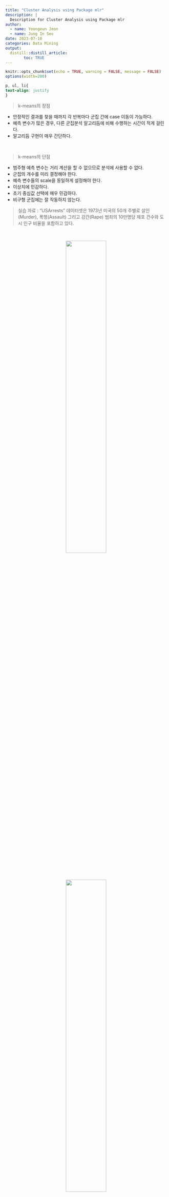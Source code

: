 ---
title: "Cluster Analysis using Package mlr"
description: |
  Description for Cluster Analysis using Package mlr
author:
  - name: Yeongeun Jeon
  - name: Jung In Seo
date: 2023-07-10
categories: Data Mining
output: 
  distill::distill_article:
        toc: TRUE
---

```{r setup, include=FALSE}
knitr::opts_chunk$set(echo = TRUE, warning = FALSE, message = FALSE)
options(width=200)
```


```{css, echo=FALSE}

p, ul, li{
text-align: justify
}

```


> k-means의 장점
 
- 안정적인 결과를 찾을 때까지 각 반복마다 군집 간에 case 이동이 가능하다.
- 예측 변수가 많은 경우, 다른 군집분석 알고리듬에 비해 수행하는 시간이 적게 걸린다.
- 알고리듬 구현이 매우 간단하다.

</br>

> k-means의 단점

- 범주형 예측 변수는 거리 계산을 할 수 없으므로 분석에 사용할 수 없다.
- 군집의 개수를 미리 결정해야 한다.
- 예측 변수들의 scale을 동일하게 설정해야 한다.
- 이상치에 민감하다.
- 초기 중심값 선택에 매우 민감하다.
- 비구형 군집에는 잘 작동하지 않는다.
 
 > 실습 자료 : "USArrests" 데이터셋은 1973년 미국의 50개 주별로 살인(Murder), 폭행(Assault) 그리고 강간(Rape) 범죄의 10만명당 체포 건수와 도시 인구 비율을 포함하고 있다.

</br>

<center>![](./image/data.png){width=50%}</center>

</br>

<center>![](./image/표.png){width=50%}</center>

</br>

----------



> # **Contents**

- [데이터 불러오기][**1. 데이터 불러오기**]
- [데이터 탐색][**2. 데이터 탐색**]
- [데이터 분할][**3. 데이터 분할**]
- [데이터 전처리][**4. 데이터 전처리**]
- [모형 훈련][**5. 모형 훈련**]
- [예측][**6. 예측**] 
 
----------


# **1. 데이터 불러오기**

```{r}
pacman::p_load("data.table", 
               "tidyverse", 
               "dplyr",
               "caret",
               "GGally",                       # For ggpairs
               "mlr",
               "clue",
               "parallelMap",                  # For parallelStartSocket
               "parallel")                     # For detectCores

data("USArrests")                              # 데이터 불러오기

USArrests %>%
  as_tibble
```

----------

# **2. 데이터 탐색**

```{r}
ggpairs(USArrests,
        upper = list(continuous = "density"),
        lower = list(continuous = wrap("points", size = 0.5)),
        diag = list(continuous = "densityDiag")) +
  theme_bw()
```

```{r}
# 상관계수 그래프
ggcorr(USArrests,               # 데이터
       label = TRUE,            # 라벨 명시 여부
       label_round = 3,         # 상관계수 소숫점 이하 자릿수
       label_size = 3,          # 상관계수 글자 크기
       low = "steelblue",       # 상관계수가 음수일 때 색깔
       mid = "white",           # 상관계수가 0에 가까울 때 색깔
       high = "darkred")        # 상관계수가 양수일 때 색깔
```


----------

# **3. 데이터 분할**

```{r}
# Partition (Training Dataset : Test Dataset = 8:2)
set.seed(200)
ind <- sample(1:nrow(USArrests), 0.8*nrow(USArrests))       # Index를 이용하여 8:2로 분할

USArrests.trd <- USArrests[ind,]                            # Training Dataset
USArrests.ted <- USArrests[-ind,]                           # Test Dataset
```

----------

# **4. 데이터 전처리**

```{r}
# Standardization
preProcValues <- preProcess(USArrests.trd,
                            method = c("center", "scale"))  # Standardization 정의 -> Training Dataset에 대한 평균과 표준편차 계산 

USArrests.trd <- predict(preProcValues, USArrests.trd)      # Standardization for Training Dataset
USArrests.ted <- predict(preProcValues, USArrests.ted)      # Standardization for Test Dataset

glimpse(USArrests.trd)                                      # 데이터 구조 확인
glimpse(USArrests.ted)                                      # 데이터 구조 확인
```


----------

# **5. 모형 훈련**

<center><img src="./image/flow.png" width="800" height="450"></center>

----------

## **5-1. Resampling을 이용한 최적의 초모수 조합 찾기**

### **5-1-1. Define Task**

- 문제 유형에 따라 Task를 정의하는 데 사용하는 함수는 다음과 같다.

|||
|:-----------------|:----|
|문제 유형                      |함수                | 
|회귀 문제                      |`makeRegrTask()`      | 
|이진 또는 다중 클래스 분류 문제|`makeClassifTask()`   | 
|생존분석                       |`makeSurvTask()`      |
|군집분석                       |`makeClusterTask()`   |
|다중 라벨 분류 문제            |`makeMultilabelTask()`|
|비용 민감 분류 문제            |`makeCostSensTask()`  |  
|||


```{r}
## k-means : 군집분석
USArrests.Task <- makeClusterTask(data = USArrests.trd)   # Training Dataset
USArrests.Task
```

--------

### **5-1-2. Define Learner**

- 학습자(Learner)는 함수 `makeLearner()`를 이용하여 정의한다.
- 함수 `makeLearner()`의 첫 번째 인자 `cl`에는 사용하고자 하는 머신러닝 알고리듬을 `문제 유형.알고리듬과 관련된 R 함수 이름` 형태로 입력한다.
    - 예를 들어,
        - 회귀 문제 : `"regr.알고리듬과 관련된 R 함수 이름"` 
        - 클래스 분류 문제 : `"classif.알고리듬과 관련된 R 함수 이름"`
        - 생존분석 : `"surv.알고리듬과 관련된 R 함수 이름"`
        - 군집분석 : `"cluster.알고리듬과 관련된 R 함수 이름"`
        - 다중 라벨 문제 : `"multilabel.알고리듬과 관련된 R 함수 이름"`
    - Package `"mlr"`에서 사용할 수 있는 알고리듬은 [여기](https://mlr.mlr-org.com/articles/tutorial/integrated_learners.html)를 통해서 확인할 수 있다.
    
```{r}
# 초모수 집합
getParamSet("cluster.kmeans")  # cluster.kmeans : Clustering based on "kmeans" function
```

`Caution!` 특정 머신러닝 알고리듬이 가지고 있는 초모수는 함수 `getParamSet()`를 이용하여 확인할 수 있다.

-----------

```{r}
USArrests.Learner <- makeLearner(cl = "cluster.kmeans",                # 함수 kmeans를 이용하여 군집분석 수행
                                 par.vals = list(iter.max = 100,       # 최대 반복 수
                                                 nstart = 25))         # 수행 횟수
USArrests.Learner
```

`Caution!` 함수 `makeLearner()`의 인자 `par.vals`에 함수 `kmeans()`의 옵션을 입력할 수 있다. `iter.max`에는 최대 반복 수를, `nstart`에는 k-means 수행 횟수를 지정할 수 있다. k-means는 초기 중심값을 랜덤하게 선택하기 때문에 이 과정에서 다양한 결과가 나타날 수 있다. 그래서 옵션 `nstart`를 이용하여 수행 횟수를 늘려 최대한 다양한 초기 중심값에 대해 k-means를 수행하고 최적의 결과를 찾을 수 있다.

--------------

### **5-1-3. Define Search Space**

- 함수 ` makeDiscreteParam()` 또는 `makeNumericParam()`을 이용하여 초모수의 검색 범위를 정의한다. 
    - 함수 `makeDiscreteParam()` : 검색 범위를 특정값으로 정의하는 경우 사용
    - 함수 `makeNumericParam()` : 검색 범위를 구간으로 정의하는 경우 사용
- 그러고나서, 함수 `makeParamSet()`를 이용하여 정의한 검색 범위을 `ParamSet` 객체로 만든다.

```{r}
# 초모수 "centers" (군집 수)와 알고리듬의 검색 범위 정의 
tune.hyper <- makeParamSet( 
  makeDiscreteParam("centers",                                         # 군집 수 
                    values = 3:7),                                     # 군집 수에 대한 검색 범위
  makeDiscreteParam("algorithm",                                       # k-means 알고리듬
                    values = c("Lloyd", "MacQueen", "Hartigan-Wong"))) # 알고리듬에 대한 검색 범위
tune.hyper
```

`Caution!` k-means를 수행하기 위해 "Lloyd", "MacQueen" 그리고 "Hartigan-Wong" 알고리듬을 검색 범위로 정의하였다. 각 알고리듬의 수행 절차는 다음과 같다.

<center>![](./image/algorithm.png)</center>

------------

### **5-1-4. Define Tuning Method**

- 정의한 검색 범위 내에서 후보 초모수 조합을 찾는다.
- 가장 많이 사용하는 방법은 그리드 검색(Grid Search)과 랜덤 검색(Random Search)이며, 각각 함수 `makeTuneControlGrid()`와 `makeTuneControlRandom()`을 이용하여 정의할 수 있다.

```{r}
gridSearch <- makeTuneControlGrid()                                    # 그리드 검색               
gridSearch
```

`Result!` 함수 `makeTuneControlGrid()`를 이용하여 위에서 정의한 초모수 "centers"와 알고리듬의 검색 범위에 해당하는 모든 조합을 후보 초모수 조합으로 설정한다.

---------

### **5-1-5. Define Resampling Strategy**

```{r}
kFold <- makeResampleDesc("CV", iters = 5)                             # 5-Fold Cross Validation
kFold
```

-----------

### **5-1-6. Perform Tuning**

- 최적의 초모수 조합을 찾기 위해 함수 `tuneParams()`를 이용한다.

```{r}
parallelStartSocket(cpus = detectCores())                              # 병렬 처리

set.seed(100)
tunedK <- tuneParams(task = USArrests.Task,                            # Defined Task in 5-1-1
                     learner = USArrests.Learner,                      # Defined Learner in 5-1-2
                     par.set = tune.hyper,                             # Defined Search Space in 5-1-3
                     control = gridSearch,                             # Defined Tuning Method in 5-1-4
                     resampling = kFold,                               # Defined Resampling Strategy in 5-1-5
                     measures = list(silhouette))                      # Silhouette Index

tunedK
```

`Result!` 최적의 초모수 조합을 찾기 위해 "Silhouette Index"를 사용하였다. "Silhouette Index"는 다른 군집과 비교하여 case가 현재 속한 군집과 얼마나 유사한지를 나타내는 척도로 값이 높을수록 군집화가 잘 되었다는 것을 의미한다.

```{r}
tunedK$x$centers                                                       # 최적의 군집 수
tunedK$x$algorithm                                                     # 최적의 알고리듬
```

```{r}
# 튜닝 과정 시각화
kMeansTuningData <- generateHyperParsEffectData(tunedK)                # Extract Hyperparameter Effect from Tuning Result
kMeansTuningData$data

# 데이터 구조 변환
TuningData <- pivot_longer(kMeansTuningData$data,
                           cols = -c(centers, iteration, algorithm, exec.time),
                           names_to = "Metric",
                           values_to = "Value")

TuningData %>%
  as_tibble

ggplot(TuningData, aes(centers, Value, col = algorithm)) +
  facet_wrap(~ Metric, scales = "free_y") +
  geom_line() +
  geom_point() +
  theme_bw()
```

`Result!` 초모수 "centers = 4"이고 알고리듬이 "Lloyd"일 때 "Silhouette Index"값이 가장 높다는 것을 알 수 있다.

---------


## **5-2. 최적의 초모수 조합과 함께 모형 훈련**

### **5-2-1. Redefine Learner**

```{r}
# Redefine Learner with 최적의 초모수 조합
tunedKMeans <- setHyperPars(USArrests.Learner,                               # Defined Learner in 5-1-2
                            par.vals = list(centers = tunedK$x$centers,      # 최적의 군집 수
                                            algorithm = tunedK$x$algorithm)) # 최적의 알고리듬
tunedKMeans
```

---------------

### **5-2-2. Train Model**

```{r}
tunedKMeansModel <- train(tunedKMeans,                                       # Defined Learner in 5-2-1
                          USArrests.Task)                                    # Defined Task in 5-1-1
tunedKMeansModel
```

```{r}
kMeanModel <- getLearnerModel(tunedKMeansModel)                              # 예측 모형 추출
kMeanModel
```

```{r}
# Training Dataset의 각 군집별 특징 시각화
USArrests.trd.clus <- mutate(USArrests.trd,
                             kMeansCluster = as.factor(kMeanModel$cluster))  # 예측 모형에 의한 군집 결과
USArrests.trd.clus %>%
  as_tibble

ggpairs(USArrests.trd.clus, aes(col = kMeansCluster),
        upper = list(continuous = "density")) +
  theme_bw()
```

--------

# **6. 예측**

```{r}
# 예측 군집 생성
Pred <- predict(tunedKMeansModel, 
                newdata = USArrests.ted)         # predict(Trained Model, Test Dataset)
Pred %>%
  as_tibble
```

